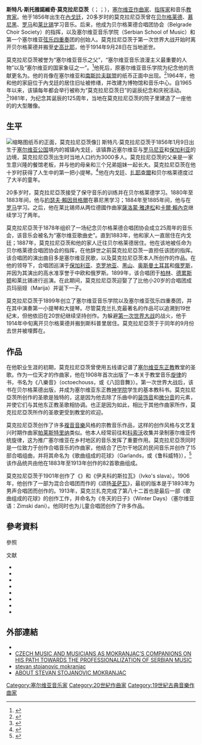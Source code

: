 {{Infobox classical
| 中文名   = 莫克拉尼亞茨
| 画像     = Стеван Стојановић Мокрањац-Милан Јовановић.jpg
| 圖像說明 = 莫克拉尼亞茨的肖像，摄于1900年左右
| 原文名   = Stevan Stojanović
| 国别     = {{flag|Serbia}}
| 出生日期 = {{birth date|1856|1|9}}
| 出生地   = {{flag|Principality of Serbia}}[[內戈廷|內戈廷]]
| 逝世日期 = {{death date and age|1914|9|28|1856|1|9}}
| 逝世地   = {{flag|Kingdom of Serbia}}[[斯科普里|斯科普里]]
| 所属时期 = 浪漫主义，20世纪
| 代表作   = 十五部《[[鲁科威特|鲁科威特]]》（《歌曲组成的花球》）
}}

'''斯特凡·斯托雅諾維奇·莫克拉尼亞茨'''（{{lang-sr-cyr|Стеван Стојановић Мокрањац}}；{{lang-en|Stevan Mokranjac}}；{{bd|1856年|1月9日|1914年|9月28日}}），[[塞尔维亚|塞尔维亚]][[作曲家|作曲家]]、[[指挥家|指挥家]]和音乐[[教育家|教育家]]。他于1856年出生在[[內戈廷|內戈廷]]，20多岁时的莫克拉尼亞茨曾在[[贝尔格莱德|贝尔格莱德]]、[[慕尼黑|慕尼黑]]、[[罗马|罗马]]和[[莱比锡|莱比锡]]学习音乐。后来，他成为贝尔格莱德合唱团协会（Belgrade Choir Society）的指挥，以及塞尔维亚音乐学院（Serbian School of Music）和第一个塞尔维亚[[弦乐四重奏|弦乐四重奏]]团的创始人。莫克拉尼亞茨于第一次世界大战开始时离开贝尔格莱德并搬至[[史高比耶|史高比耶]]，他于1914年9月28日在当地逝世。{{sfn|Chase|2003|p=633}}

莫克拉尼亞茨被誉为“塞尔维亚音乐之父”，“塞尔维亚音乐浪漫主义最重要的人物”以及“塞尔维亚的国家象征之一”。<ref>{{cite web |title=Biography |url=http://www.mokranjcevazaduzbina.org/eng/biografija.html |website=Mokranjac Foundation |accessdate=2021-02-11 |archive-date=2017-04-07 |archive-url=https://web.archive.org/web/20170407170547/http://mokranjcevazaduzbina.org/eng/biografija.html |dead-url=no }}</ref>他死后，原塞尔维亚音乐学院为纪念他的贡献更名为{{link-en|莫克拉尼亞茨音乐学院|Mokranjac Music School}}。他的肖像在塞尔维亚和[[南斯拉夫联盟|南斯拉夫联盟]]的纸币正面中出现。<ref>{{cite web |author1=John William Bills |title=The 10 Best Classical Composers From Serbia |url=https://theculturetrip.com/europe/serbia/articles/the-10-best-classical-composers-from-serbia/ |website=Culture Trip |accessdate=2021-02-10 |archive-date=2021-02-25 |archive-url=https://web.archive.org/web/20210225231908/https://theculturetrip.com/europe/serbia/articles/the-10-best-classical-composers-from-serbia/ |dead-url=no }}</ref>1964年，他和他的家庭位于內戈廷的居住旧址被修缮，并改建为博物馆和音乐中心。自1965年以来，该镇每年都会举行被称为“莫克拉尼亞茨日”的诞辰纪念和庆祝活动。<ref>{{cite web |title="THE ECHOES OF THE MOKRANJAC DAYS" |url=http://www.mokranjcevazaduzbina.org/eng/odjeci_mokranjcevih_dana.html |website=MOKRANJAC FOUNDATION |accessdate=2021-02-11 |archive-date=2017-04-07 |archive-url=https://web.archive.org/web/20170407110027/http://mokranjcevazaduzbina.org/eng/odjeci_mokranjcevih_dana.html |dead-url=no }}</ref>1981年，为纪念其诞辰的125周年，当地在莫克拉尼亞茨的院子里建造了一座他的的大型雕像。

== 生平 ==
[[File:50RSD_Front.jpg|缩略图]]纸币的正面，莫克拉尼亞茨像]]
斯特凡·莫克拉尼亞茨于1856年1月9日出生于[[塞尔维亚公国|塞尔维亚公国]]境内的城镇內戈廷，该镇靠近塞尔维亚与[[罗马尼亚|罗马尼亚]]和[[保加利亚|保加利亚]]的边境，莫克拉尼亞茨出生时当地人口约为3000多人。{{sfn|Sadie|Sadie|2005|p=257}}莫克拉尼亞茨的父亲是一家生意兴隆的餐馆老板，并与他的母亲和三个兄弟姐妹一起长大。莫克拉尼亞茨在他十岁时获得了人生中的第一把小提琴。<ref>{{cite web |title=Stevan Stojanović (aka Stevan Mokranjac) is Born |url=https://www.masonrytoday.com/index.php?new_month=1&new_day=9&new_year=2018 |website=MASONRY TODAY |accessdate=2021-02-10 |archive-date=2020-08-12 |archive-url=https://web.archive.org/web/20200812153253/http://masonrytoday.com/index.php?new_month=1&new_day=9&new_year=2018 |dead-url=no }}</ref>他在内戈廷、[[扎耶查爾|扎耶查爾]]和贝尔格莱德度过了大半的童年。

20多岁时，莫克拉尼亞茨接受了保守音乐的训练并在贝尔格莱德学习。1880年至1883年间，他与[[約瑟夫·賴因貝格爾|約瑟夫·賴因貝格爾]]在慕尼黑学习；1884年至1885年间，他与{{link-en|亚历山德罗·帕里索蒂|Alessandro Parisotti}}在[[罗马|罗马]]学习。之后，他在莱比锡师从两位德國作曲家[[薩洛蒙·雅達松|薩洛蒙·雅達松]]和[[卡爾·賴內克|卡爾·賴內克]]继续学习了两年。{{sfn|Blume|1961|p=429}}

莫克拉尼亞茨于1878年组织了一场纪念贝尔格莱德合唱团协会成立25周年的音乐会，该音乐会被名为“塞尔维亚歌曲史”。{{sfn|Samson|2013|p=332}}直到1883年，他和家人一直居住在内戈廷；1887年，莫克拉尼亞茨和他的家人迁往贝尔格莱德居住。他在该地被任命为贝尔格莱德合唱团协会的指挥，在他辞世之前莫克拉尼亞茨一直担任该团的指挥。{{sfn|Sadie|Sadie|2005|p=257}}该合唱团的演出曲目多是塞尔维亚民歌，以及莫克拉尼亞茨本人所创作的作品。在他的领导下，合唱团巡演于[[保加利亚|保加利亚]]、[[克罗地亚|克罗地亚]]、[[黑山|黑山]]、[[奥斯曼土耳其|奥斯曼土耳其]]和[[俄罗斯|俄罗斯]]，并因为其演出的高水准享誉于中欧和俄罗斯。1899年，该合唱团于[[柏林|柏林]]、[[德累斯顿|德累斯顿]]和莱比锡进行巡演。在此期间，莫克拉尼亞茨迎娶了了比他小20岁的合唱团成员玛丽娅（Marija）并诞下一子。

莫克拉尼亞茨于1899年创立了塞尔维亚音乐学院以及塞尔维亚弦乐四重奏团，并在其中演奏第一小提琴和大提琴。{{sfn|Tomašević|2009|p=45}}尽管莫克兰扎克最著名的作品可以追溯到19世纪末，但他依旧在20世纪继续坚持创作。为躲避[[第一次世界大战|第一次世界大战]]的战火，他于1914年中旬离开贝尔格莱德并搬到斯科普里居住。{{sfn|Milojković-Đurić|1984|p=38}}莫克拉尼亞茨于于同年的9月份去世并被埋葬在{{link-en|贝尔格莱德新公墓|Belgrade New Cemetery}}。

== 作品 ==
在他职业生涯的初期，莫克拉尼亞茨曾使用五线谱记谱了[[塞尔维亚东正教|塞尔维亚东正教]]教堂的圣歌。作为一位天才的作曲家，他在1908年首次出版了一本关于教堂音乐[[旋律|旋律]]的书，书名为《八樂音》（octoechouss，或《八回音舞》）。第一次世界大战后，该书在贝尔格莱德出版，并成为塞尔维亚东正教[[神学院|神学院]]学生的基本教科书。{{sfn|Kuburić-Borović|2011|p=206}}莫克拉尼亞茨所创作的圣歌是独特的，这是因为他去除了乐曲中的[[装饰音|装饰音]]和[[微分音音乐|微分音]]的元素，并使它们与其他东正教圣歌相协调。也正是因为如此，相比于其他作曲家所作，莫克拉尼亞茨所作的圣歌更受到教堂的欢迎。{{sfn|Kuburić-Borović|2011|p=206}}

莫克拉尼亞茨创作了许多[[複音音樂|複音音樂]]风格的宗教音乐作品，这样的创作风格与文艺复兴时期作曲家[[乔瓦尼·皮耶路易吉·达·帕莱斯特里纳|帕莱斯特里纳]]类似。他本人经常前往{{link-en|列瓦科|Levač}}和[[科索沃|科索沃]]收集并录制塞尔维亚传统旋律，这为推广塞尔维亚在乡村地区的音乐发挥了重要作用。莫克拉尼亞茨同时是一位致力于创作合唱音乐的作曲家，他结合了巴尔干地区的民间音乐并创作了15部合唱组曲，并将其命名为《歌曲组成的花球》（Garlands，或《鲁科威特》），<ref>{{cite web |title=II Garland |url=http://www.mokranjcevi-dani.com/eng/?kompozitor=ii-garland |website=mokranjcevi-dani.com |accessdate=2021-02-11}}</ref>该作品统共由他在1883年至1913年创作的82首歌曲组成。{{sfn|Samson|2013|p=332}}

莫克拉尼亞茨于1901年创作了《{{link-en|圣约翰克赖索斯托姆的神圣礼拜仪式|Divine Liturgy of St. John Chrysostom (Mokranjac)}}》和《伊夫科的斯拉瓦》（Ivko's slava）。1906年，他创作了一部为混合合唱团而作的《颂扬[[圣萨瓦|圣萨瓦]]》，最初的版本是于1893年为男声合唱团而创作的。1913年，莫克兰扎克完成了第八十二首也是最后一部《歌曲组成的花球》的创作工作，并命名为《冬天的日子》（Winter Days）（塞尔维亚语：Zimski dani）。他同时也为儿童合唱团创作了许多作品。{{sfn|Strimple|2005|p=182}}

== 參考資料 ==
;參照
{{Reflist|2}}

;文献
* {{cite book
  | last = Chase
  | first = Robert
  | year = 2003
  | title = Dies Irae: A Guide To Requiem Music
  | publisher = Rowman & Littlefield
  | location = Lanham, Maryland
  | isbn = 978-0-8108-4664-7
  | ref = harv
  }}
* {{cite book
  | last1 = Sadie
  | first1 = Julie Anne
  | last2 = Sadie
  | first2 = Stanley
  | year = 2005
  | title = Calling on the Composer: A Guide to European Composer Houses and Museums
  | publisher = Yale University Press
  | location = New Haven, Connecticut
  | isbn = 978-0-300-10750-0
  | url = https://archive.org/details/isbn_9780300107500
  | ref = harv
  }}
* {{cite book
  | last = Blume
  | first = Friedrich
  | year = 1961
  | title = Die Musik in Geschichte und Gegenwart: allgemeine Enzyklopädie der Musik, Volume 9
  |trans-title=The Music in Past and Present: General Encyclopedia of Music, Volume 9
  | language = de
  | publisher = Bärenreiter
  | location = Kassel, Germany
  | ref = harv
  }}
* {{cite book
  | last = Samson
  | first = Jim
  | year = 2013
  | title = Music in the Balkans
  | publisher = Brill
  | location = Leiden, Netherlands
  | isbn = 978-90-04-25038-3
  | url = https://books.google.com/books?id=yJ60SHL4R-0C
  | ref = harv
  }}
* {{cite book
  | last = Tomašević
  | first = Katarina
  | editor1-last = Rōmanou
  | editor1-first = Katy
  | year = 2009
  | title = Serbian and Greek Art Music: A Patch to Western Music History
  | chapter = Musical Life in Serbia in the First Half of the Twentieth Century: Institutions and Repertoire
  | publisher = Intellect Books
  | location = [[Chicago|Chicago]], [[Illinois|Illinois]]
  | isbn = 978-1-84150-278-6
  | url = https://books.google.com/books?id=u4kZUcgRYGsC
  | ref = harv
  }}
* {{cite book
  | last = Milojković-Đurić
  | first = Jelena
  | year = 1984
  | title = Tradition and Avante-Garde: The Arts in Serbian Culture Between the Two World Wars, Volume 2.
  | publisher = Eastern European Monographs
  | location = [[New_York_City|New York]]
  | isbn = 978-0-88033-052-7
  | ref = harv
  }}
* {{cite book
  | last = Kuburić-Borović
  | first = Marija
  | editor1-last = Blagojević
  | editor1-first = Mirko
  | editor2-last = Todorović
  | editor2-first = Dragan
  | year = 2011
  | title = Orthodoxy From An Empirical Perspective
  | chapter = Church and Religious Music in the Eastern Orthodox Tradition
  | publisher = Yugoslav Society for the Scientific Study of Religion
  | location = [[Belgrade|Belgrade]]
  | isbn = 978-86-82417-29-3
  | url = https://books.google.com/books?id=7IZRxIju3GwC
  | ref = harv
  | access-date = 2021-02-11
  | archive-date = 2021-11-05
  | archive-url = https://web.archive.org/web/20211105033705/https://books.google.com/books?id=7IZRxIju3GwC
  | dead-url = no
  }}
* {{cite book
  | last = Strimple
  | first = Nick
  | year = 2005
  | title = Choral Music in the Twentieth Century
  | publisher = Hal Leonard Corporation
  | location = [[Milwaukee|Milwaukee]], [[Wisconsin|Wisconsin]]
  | isbn = 978-1-57467-122-3
  | url = https://books.google.com/books?id=qepYmsiSnwoC
  | ref = harv
  | access-date = 2021-02-11
  | archive-date = 2014-01-11
  | archive-url = https://web.archive.org/web/20140111195005/http://books.google.com/books?id=qepYmsiSnwoC
  | dead-url = no
  }}

== 外部連結 ==
* {{IMSLP|id=Mokranjac, Stevan Stojanović}}
* [https://www.newsound.org.rs/pdf/en/ns43/Gajic43.pdf CZECH MUSIC AND MUSICIANS AS MOKRANJAC’S COMPANIONS ON HIS PATH TOWARDS THE PROFESSIONALIZATION OF SERBIAN MUSIC] {{Wayback|url=https://www.newsound.org.rs/pdf/en/ns43/Gajic43.pdf |date=20200720092122 }}
* [https://belgrade-apartments.net/blog/stevan-stojanovic-mokranjac/ stevan stojanovic mokranjac] {{Wayback|url=https://belgrade-apartments.net/blog/stevan-stojanovic-mokranjac/ |date=20150419001711 }}
* [http://www.mokranjcevazaduzbina.org/eng/index.html ABOUT STEVAN STOJANOVIC MOKRANJAC] {{Wayback|url=http://www.mokranjcevazaduzbina.org/eng/index.html |date=20200810115701 }}

{{Authority control}}

{{DEFAULTSORT:Mokranjac, Stevan}}
[[Category:塞尔维亚音乐家|Category:塞尔维亚音乐家]]
[[Category:20世紀作曲家|Category:20世紀作曲家]]
[[Category:19世紀古典音樂作曲家|Category:19世紀古典音樂作曲家]]
